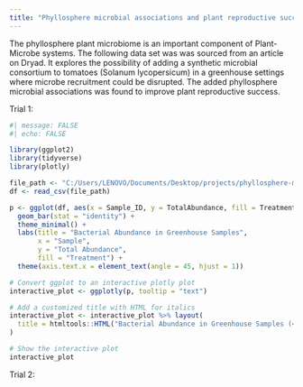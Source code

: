 ```yaml
---
title: "Phyllosphere microbial associations and plant reproductive success"
---
```


The phyllosphere plant microbiome is an important component of Plant-Microbe systems. The following data set was was sourced from an article on Dryad. It explores the possibility of adding a synthetic microbial consortium to tomatoes (Solanum lycopersicum) in a greenhouse settings where microbe recruitment could be disrupted.
The added phyllosphere microbial associations was found to improve plant reproductive success.

Trial 1:

```r
#| message: FALSE
#| echo: FALSE

library(ggplot2)
library(tidyverse)
library(plotly)

file_path <- "C:/Users/LENOVO/Documents/Desktop/projects/phyllosphere-microbiome/data/Trial_1_Greenhouse_Bacterial_Abundance.csv"
df <- read_csv(file_path)

p <- ggplot(df, aes(x = Sample_ID, y = TotalAbundance, fill = Treatment, text = TotalAbundance)) +
  geom_bar(stat = "identity") +
  theme_minimal() +
  labs(title = "Bacterial Abundance in Greenhouse Samples",
       x = "Sample",
       y = "Total Abundance",
       fill = "Treatment") +
  theme(axis.text.x = element_text(angle = 45, hjust = 1))

# Convert ggplot to an interactive plotly plot
interactive_plot <- ggplotly(p, tooltip = "text")

# Add a customized title with HTML for italics
interactive_plot <- interactive_plot %>% layout(
  title = htmltools::HTML("Bacterial Abundance in Greenhouse Samples (<i>Solanum lycopersicum</i>)")
)

# Show the interactive plot
interactive_plot

```

Trial 2:
